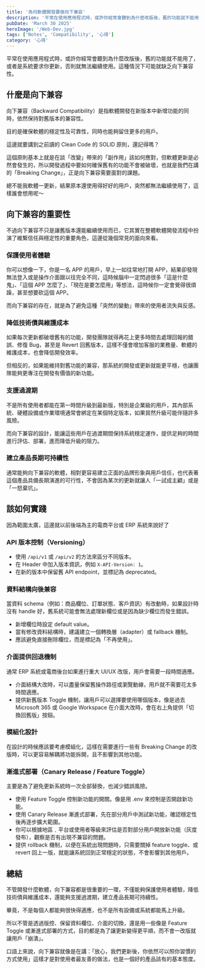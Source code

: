 ```yaml
---
title: '為何軟體開發要做向下兼容'
description: '平常在使用應用程式時，或許你經常會聽到為什麼改版後，舊的功能就不能用了，或者是系統要求你更新，否則就無法繼續使用。這種情況下可能就缺乏向下兼容性。'
pubDate: 'March 30 2025'
heroImage: '/Web-Dev.jpg'
tags: ['Notes', 'Compatibility', '心得']
category: '心得'
---
```


平常在使用應用程式時，或許你經常會聽到為什麼改版後，舊的功能就不能用了，或者是系統要求你更新，否則就無法繼續使用。這種情況下可能就缺乏向下兼容性。

## 什麼是向下兼容

向下兼容（Backward Compatibility）是指軟體開發在新版本中新增功能的同時，依然保持對舊版本的兼容性。

目的是確保軟體的穩定性及可靠性，同時也能夠留住更多的用戶。

這邊就要講到之前讀的 Clean Code 的 SOLID 原則，還記得嗎？

這個原則基本上就是在談「改變」帶來的「副作用」該如何應對，但軟體更新是必然會發生的，所以開發過程中要如何確保舊有的功能不會被破壞，也就是我們在講的「Breaking Change」，正是向下兼容需要面對的課題。

總不能我軟體一更新，結果原本還使用得好好的用戶，突然都無法繼續使用了，這樣誰會想用呢～

## 向下兼容的重要性

不過向下兼容不只是讓舊版本還能繼續使用而已，它其實在整體軟體開發流程中扮演了維繫信任與穩定性的重要角色，這邊從幾個常見的面向來看。

### 保護使用者體驗

你可以想像一下，你是一名 APP 的用戶，早上一如往常地打開 APP，結果卻發現無法登入或是操作介面跟以往完全不同，這時候腦中一定閃過很多「這是什麼鬼」、「這個 APP 怎麼了」、「現在是要怎麼用」等想法，這時候你一定會覺得很煩躁，甚至想要砍這個 APP。

而向下兼容的存在，就是為了避免這種「突然的變動」帶來的使用者流失與反感。

### 降低技術債與維護成本

如果每次更新都破壞舊有的功能，開發團隊就得再花上更多時間去處理回報的錯誤、修復 Bug，甚至是 Revert 回舊版本，這樣不僅會增加客服的業務量、軟體的維護成本，也會降低開發效率。

但相反的，如果能維持對舊功能的兼容，那系統的開發或更新就能更平穩，也讓團隊能夠更專注在開發有價值的新功能。

### 支援過渡期

不是所有使用者都能在第一時間升級到最新版，特別是企業級的用戶，其內部系統、硬體設備或作業環境通常會綁定在某個特定版本，如果貿然升級可能伴隨許多風險。

而向下兼容的設計，能讓這些用戶在過渡期間保持系統穩定運作，提供足夠的時間進行評估、部署，進而降低升級的阻力。

### 建立產品長期可持續性

通常能夠向下兼容的軟體，相對更容易建立正面的品牌形象與用戶信任，也代表著這個產品具備長期演進的可行性，不會因為某次的更新就讓人「一試成主顧」或是「一怒棄坑」。

## 該如何實踐

因為範圍太廣，這邊就以前後端為主的電商平台或 ERP 系統來說好了

### API 版本控制（Versioning）

- 使用 `/api/v1` 或 `/api/v2` 的方法來區分不同版本。
- 在 Header 中加入版本資訊，例如 `X-API-Version: 1`。
- 在新的版本中保留舊 API endpoint，並標記為 deprecated。

### 資料結構向後兼容

當資料 schema（例如：商品欄位、訂單狀態、客戶資訊）有改動時，如果設計時沒有 handle 好，舊系統可能會無法處理新欄位或是因為缺少欄位而發生錯誤。

- 新增欄位時設定 default value。
- 當有修改資料結構時，建議建立一個轉換層（adapter）或 fallback 機制。
- 應該避免直接刪除欄位，而是標記為「不再使用」。

### 介面提供回退機制

通常 ERP 系統或電商後台如果進行重大 UI/UX 改版，用戶會需要一段時間適應。

- 介面結構大改時，可以盡量保留舊操作路徑或瀏覽動線，用戶就不需要花太多時間適應。
- 提供新舊版本 Toggle 機制，讓用戶可以選擇要使用哪個版本，像是過去 Microsoft 365 或 Google Workspace 在介面大改時，會在右上角提供「切換回舊版」按鈕。

### 模組化設計

在設計的時候應該要考慮模組化，這樣在需要進行一些有 Breaking Change 的改版時，可以更容易解耦將功能拆開，且不影響到其他功能。

### 漸進式部署（Canary Release / Feature Toggle）

主要是為了避免更新系統時一次全部替換，也減少錯誤風險。

- 使用 Feature Toggle 控制新功能的開關。像是用 .env 來控制是否開啟新功能。
- 使用 Canary Release 漸進式部署，先在部分用戶中測試新功能，確認穩定性後再逐步擴大範圍。
- 你可以根據地區﹑平台或使用者等級來評估是否對部分用戶開放新功能（灰度發布），觀察是否有出現不兼容的問題。
- 提供 rollback 機制，以便在系統出現問題時，只需要關掉 feature toggle、或 revert 回上一版，就能讓系統回到正常穩定的狀態，不會影響到其他用戶。

## 總結

不管開發什麼軟體，向下兼容都是很重要的一環，不僅能夠保護使用者體驗，降低技術債與維護成本，還能夠支援過渡期，建立產品長期可持續性。

畢竟，不是每個人都能夠很快得適應，也不是所有設備或系統都能馬上升級。

所以不管是透過版控、保留資料欄位、介面的切換，還是用一些像是 Feature Toggle 或漸進式部署的方式，目的都是為了讓更新變得更平順，而不會一改版就讓用戶「崩潰」。

口語上來說，向下兼容就像是在講：「放心，我們更新後，你依然可以照你習慣的方式使用」這樣才是對使用者最友善的做法，也是一個好的產品該有的基本態度。
